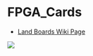 = FPGA_Cards =

* [http://land-boards.com/blwiki/index.php?title=ZrTech_V2_EP4CE6_Cyclone_IV_FPGA_EP4CE6E22C8N_Development_Board_USB_V2 Land Boards Wiki Page]

<img src="http://land-boards.com/blwiki/images/2/2c/EP4-FPGA-VGA.jpg"></img>
